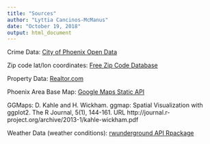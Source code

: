 ```yaml
---
title: "Sources"
author: "Lyttia Cancinos-McManus"
date: "October 19, 2018"
output: html_document
---
```

Crime Data:
[City of Phoenix Open Data](https://phoenixopendata.com/dataset/crime-data/resource/0ce3411a-2fc6-4302-a33f-167f68608a20?view_id=644b88ef-16b3-497d-9413-2ba3eedfd3c1)

Zip code lat/lon coordinates:
[Free Zip Code Database](http://federalgovernmentzipcodes.us/)
  
Property Data:
[Realtor.com](https://www.realtor.com/research/data)

Phoenix Area Base Map:
[Google Maps Static API](https://developers.google.com/maps/documentation/maps-static/intro)

GGMaps:
D. Kahle and H. Wickham. ggmap: Spatial Visualization with ggplot2.
  The R Journal, 5(1), 144-161. URL
  http://journal.r-project.org/archive/2013-1/kahle-wickham.pdf

Weather Data (weather conditions):
[rwunderground API Rpackage](https://github.com/ALShum/rwunderground)

